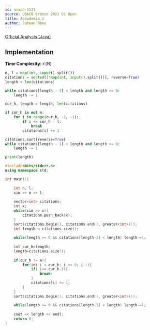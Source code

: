 ```yaml
---
id: usaco-1131
source: USACO Bronze 2021 US Open
title: Acowdemia I
author: Juheon Rhee
---
```


[Official Analysis (Java)](http://www.usaco.org/current/data/sol_prob1_bronze_open21.html)

## Implementation

**Time Complexity:** $\mathcal{O}(N)$

<LanguageSection>
<PySection>

```py
n, l = map(int, input().split())
citations = sorted([*map(int, input().split())], reverse=True)
length = len(citations)

while citations[length - 1] < length and length >= 0:
	length -= 1

cur_h, length = length, len(citations)

if cur_h is not n:
	for i in range(cur_h, -1, -1):
		if i <= cur_h - l:
			break
		citations[i] += 1

citations.sort(reverse=True)     
while citations[length - 1] < length and length >= 0:
	length -= 1

print(length)
```
        
</PySection>

<CPPSection>

```cpp
#include<bits/stdc++.h>
using namespace std;

int main(){
	
	int n, l;
	cin >> n >> l;
	
	vector<int> citations;
	int x;
	while(cin >> x){
		citations.push_back(x);
	}
	sort(citations.begin(), citations.end(), greater<int>());
	int length = citations.size();
	
	while(length >= 0 && citations[length-1] < length) length-=1;
	
	int cur_h=length;
	length=citations.size();
	
	if(cur_h != n){
		for(int i = cur_h; i >= 0; i--){
			if( i<= cur_h-1){
				break;
			}
			citations[i] += 1;
		}
	}
	sort(citations.begin(), citations.end(), greater<int>());
	
	while(length >= 0 && citations[length-1] < length) length-=1;
	
	cout << length << endl;
	return 0;
}

```

</CPPSection>

</LanguageSection>
